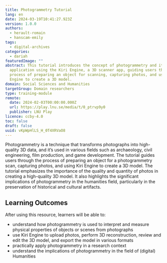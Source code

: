 ```yaml
---
title: Photogrammetry Tutorial
lang: en
date: 2024-03-19T10:41:27.923Z
version: 1.0.0
authors:
  - herault-romain
  - hanscam-emily
tags:
  - digital-archives
categories:
  - dariah
featuredImage: ""
abstract: This tutorial introduces the concept of photogrammetry and its
  application using the Kiri Engine, a 3D scanner app, guiding users through the
  process of preparing an object for scanning, capturing photos, and using Kiri
  Engine to create a 3D model.
domain: Social Sciences and Humanities
targetGroup: Domain researchers
type: training-module
remote:
  date: 2024-02-03T00:00:00.000Z
  url: https://play.lnu.se/media/t/0_ptrvp9y0
  publisher: LNU Play
licence: ccby-4.0
toc: false
draft: false
uuid: vKpWpHlLS_H_0T4XRVaO8
---
```

Photogrammetry is a technique that transforms photographs into high-quality 3D data, and it’s used in various fields such as archaeology, civil engineering, film production, and game development. The tutorial guides users through the process of preparing an object for a photogrammetry scan, capturing photos, and using Kiri Engine to create a 3D model. The tutorial emphasizes the importance of the quality and quantity of photos in creating a high-quality 3D model. It also highlights the significant implications of photogrammetry in the humanities field, particularly in the preservation of historical and cultural artifacts.

## Learning Outcomes

After using this resource, learners will be able to:

- understand how photogrammetry is used to interpret and measure physical properties of objects or scenes from photographs
- use Kiri Engine to upload photos, perform 3D reconstruction, review and edit the 3D model, and export the model in various formats
- practically apply photogrammetry in a research context
- understand the implications of photogrammetry in the field of (digital) Humanities


<ExternalResource title="Interested in learning more?" subtitle="Check out &quot;Photogrammetry Tutorial&quot;" url="https://play.lnu.se/media/t/0_ptrvp9y0" />
